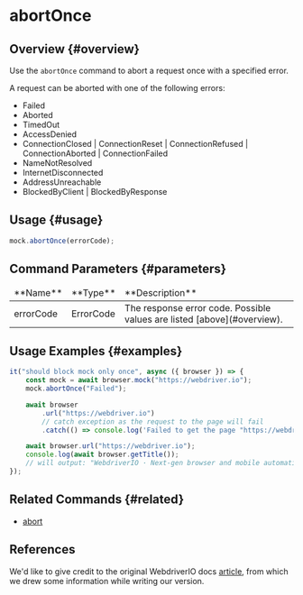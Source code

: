 # abortOnce

## Overview {#overview}

Use the `abortOnce` command to abort a request once with a specified error.

A request can be aborted with one of the following errors:

-   Failed
-   Aborted
-   TimedOut
-   AccessDenied
-   ConnectionClosed | ConnectionReset | ConnectionRefused | ConnectionAborted | ConnectionFailed
-   NameNotResolved
-   InternetDisconnected
-   AddressUnreachable
-   BlockedByClient | BlockedByResponse

## Usage {#usage}

```javascript
mock.abortOnce(errorCode);
```

## Command Parameters {#parameters}

<table>
<thead>
<tr><td>**Name**</td><td>**Type**</td><td>**Description**</td></tr>
</thead>
<tbody>
<tr><td>errorCode</td><td>ErrorCode</td><td>The response error code. Possible values are listed [above](#overview).</td></tr>

</tbody>
</table>

## Usage Examples {#examples}

```javascript
it("should block mock only once", async ({ browser }) => {
    const mock = await browser.mock("https://webdriver.io");
    mock.abortOnce("Failed");

    await browser
        .url("https://webdriver.io")
        // catch exception as the request to the page will fail
        .catch(() => console.log('Failed to get the page "https://webdriver.io"'));

    await browser.url("https://webdriver.io");
    console.log(await browser.getTitle());
    // will output: "WebdriverIO · Next-gen browser and mobile automation test framework for Node.js"
});
```

## Related Commands {#related}

-   [abort](../abort)

## References

We'd like to give credit to the original WebdriverIO docs [article](https://webdriver.io/docs/api/mock/abortOnce), from which we drew some information while writing our version.

